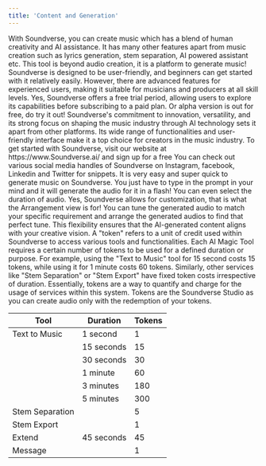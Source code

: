 ```yaml
---
title: 'Content and Generation'
---
```

<Accordion title="What can I do with Soundverse?">
 With Soundverse, you can create music which has a blend of human creativity and AI assistance. It has many other features apart from music creation such as lyrics generation, stem separation, AI powered assistant etc. This tool is beyond audio creation, it is a platform to generate music!
</Accordion>
<Accordion title="Is Soundverse easy to use for beginners?">
  Soundverse is designed to be user-friendly, and beginners can get started with it relatively easily. However, there are advanced features for experienced users, making it suitable for musicians and producers at all skill levels.
</Accordion>
<Accordion title="Is there a free trial available?">
 Yes, Soundverse offers a free trial period, allowing users to explore its capabilities before subscribing to a paid plan. Or alpha version is out for free, do try it out!
</Accordion>
<Accordion title="What sets Soundverse apart from other AI music platforms? ">
 Soundverse's commitment to innovation, versatility, and its strong focus on shaping the music industry through AI technology sets it apart from other platforms. Its wide range of functionalities and user-friendly interface make it a top choice for creators in the music industry.
</Accordion>
<Accordion title="How can I get started with Soundverse?">
 To get started with Soundverse, visit our website at https://www.Soundverse.ai/ and sign up for a free
</Accordion>
<Accordion title="Where can I get tutorial or snippets of Soundverse?">
  You can check out various social media handles of Soundverse on Instagram, facebook, Linkedin and Twitter for snippets.
</Accordion>
<Accordion title="How do I generate music in Soundverse? ">
 It is very easy and super quick to generate music on Soundverse. You just have to type in the prompt in your mind and it will generate the audio for it in a flash! You can even select the duration of audio.
</Accordion>
<Accordion title="Can I customize the audio generated by Soundverse?">
  Yes, Soundverse allows for customization, that is what the Arrangement view is for! You can tune the generated audio to match your specific requirement and arrange the generated audios to find that perfect tune. This flexibility ensures that the AI-generated content aligns with your creative vision.
</Accordion>
<Accordion title="What is a token?">
  A "token" refers to a unit of credit used within Soundverse to access various tools and functionalities. Each AI Magic Tool requires a certain number of tokens to be used for a defined duration or purpose. For example, using the "Text to Music" tool for 15 second costs 15 tokens, while using it for 1 minute costs 60 tokens. Similarly, other services like "Stem Separation" or "Stem Export" have fixed token costs irrespective of duration. Essentially, tokens are a way to quantify and charge for the usage of services within this system.
</Accordion>
<Accordion title="What is the value of tokens?">
 Tokens are the  Soundverse Studio as you can create audio only with the redemption of your tokens.


| Tool            | Duration |   Tokens  |
| --------------- | -------- | ----------|
| Text to Music   | 1 second | 1         |
|                 |15 seconds|15         |
|                 |30 seconds|30         |
|                 |1 minute  |60         |
|                 |3 minutes |180        |
|                 |5 minutes |300        |
| Stem Separation |          |5          |
| Stem Export     |          |1          |
| Extend          |45 seconds| 45        |
| Message         |          | 1         |

</Accordion>
